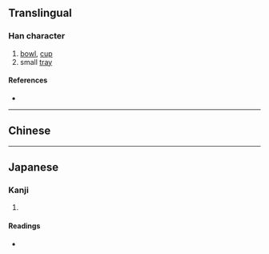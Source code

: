 {{also|甌}}
{{character info/new}}
==Translingual==

===Han character===
{{Han char|rn=98|rad=瓦|as=04|sn=9|four=|canj=SKMVN|ids=⿰区瓦}}

# [[bowl]], [[cup]]
# small [[tray]]

====References====
* {{Han ref|kx=0748.201|dkj=21464|dj=1157.070|hdz=21422.100|uh=74EF|ud=29935}}

----

==Chinese==
{{zh-see|甌}}

----

==Japanese==

===Kanji===
{{ja-kanji|grade=|rs=瓦04|kyu=甌}}

# {{defn|lang=ja|sort=瓦04}}

====Readings====
* {{ja-readings
|goon=う
|kanon=おう
|kun=かめ-, はち-, ほとぎ-
}}
